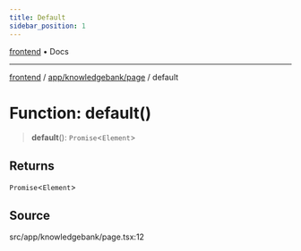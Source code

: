 ```yaml
---
title: Default
sidebar_position: 1
---
```


[frontend](../../../..) • Docs

***

[frontend](../../../..) / [app/knowledgebank/page](..) / default

# Function: default()

> **default**(): `Promise`\<`Element`\>

## Returns

`Promise`\<`Element`\>

## Source

src/app/knowledgebank/page.tsx:12
